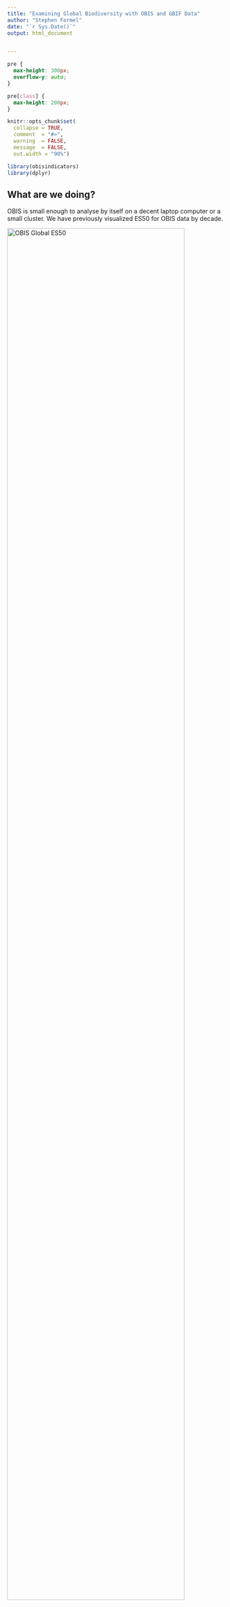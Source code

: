 ```yaml
---
title: "Examining Global Biodiversity with OBIS and GBIF Data"
author: "Stephen Formel"
date: "`r Sys.Date()`"
output: html_document


---
```


```css
pre {
  max-height: 300px;
  overflow-y: auto;
}

pre[class] {
  max-height: 200px;
}
```

```r
knitr::opts_chunk$set(
  collapse = TRUE,
  comment  = "#>",
  warning  = FALSE, 
  message  = FALSE,
  out.width = "90%")
```

```r
library(obisindicators)
library(dplyr)
```

## What are we doing? 

OBIS is small enough to analyse by itself on a decent laptop computer or a small cluster. We have previously visualized ES50 for OBIS data by decade.

<img src="../static/img/decadal_animation.gif" alt="OBIS Global ES50" width="90%"/>

But adding GBIF has an order of magnitude more records than OBIS, so combining the two takes it to another level.  Options for tackling this volume of data include increasing the memory in your cluster or splitting up the analysis into more manageable chunks.  Here we demonstrate the latter.

## Summarizing Exploratory Analysis

I had to make the analysis work on one of three resources:

1. My government laptop:
   - Has 12th Gen Intel(R) Core(TM) i7-1265U   1.80 GHz with 32 GB of RAM
   
2. The USGS HPC Denali
   - A single node has Two 20-core 2.4 Ghz Intel Xeon Gold 6148 processors (Skylake) with 192 GB RAM (4.8 GB/core)
   
3. An AWS cloud instance with 8 cpu and 32 GB of RAM

### arrow, dask and spark are not enough

The data are ~ 185 GB, representing 2.4 billion records and XX columns.  The parquet file format helps, but generally chokes when trying to calculate the diversity metrics because:

1. The biodiversity indices are not simple summary statistics, like mean.
1. The data needs to be grouped by h3 cells. At high resolutions, this means there are millions of cells, and the parquet file is not partitioned by h3 cell.  This means you either need a large amount of memory to hold the entire dataset while you compute the indices, or you need to repartition the data after indexing by cell, so that the indices can be calculated in subsets of cells.

As the [dask documentation](https://docs.dask.org/en/stable/best-practices.html) points out, sometimes you need to chunk up your data. I tried using `dask` and `spark` in addition to R `arrow` but stopped putting effort into those methods because I was less comfortable with python and java then R and it became apparent that no matter what I would have to process the data in chunks to compute the global data set on the resources I had access to. The R package `sparklyr` required installation of a Spark environment, something I couldn't do without IT intervention, so I didn't pursue it. Similarly, while it was easy to spin up a dask cluster on AWS, I couldn't easily do that on our HPC, so I didn't put effort into pursuing it. But going forward, both options could probably accomplish the same thing as this R work flow.

### binned values are easier to interpret than continuous

We created maps with both continuous color schemes and with binned color schemes.  We found that in the former it was difficult to differentiate the middle values.  Our conclusion was that precise values were not as useful as being able to quickly understand where biodiversity was extremely low, high, and what the approximate "normal" was for various regions.

|Continuous Color | Discrete Color |
|----|----|
|<img src="../sformel_notebooks/static/img/ES50_CONUS_2010_res_5.png" alt="Continuous color scale - ES50_CONUS_2010_res_5" width="95%"/>|<img src="../sformel_notebooks/static/img/ES50_CONUS_2010_res_5_discrete.png" alt="Discrete color scale - ES50_CONUS_2010_res_5" width="95%"/>|


### Hurlbert Index (ESi) vs Traditional Biodiversity metrics

See [my explanation of ESi](./ES50_explained.Rmd) for background on the metric.

We examined the relationship between ESi, Richness, Shannon Diversity, and Hill Number of 1.  Ultimately, it was clear that there was a strong correlation between Shannon Diversity and ESi for this set of data. In the image below, the panels represent different h3 resolutions.  There didn't seem to be a strong influence of resolution on the relationship, or either metric. 

<img src="../sformel_notebooks/static/img/ESvShannon.png" alt="Correlation between ESi and Shannon at different resolutions" width="50%"/>

This is probably because:

1. We aren't yet accounting for abundance beyond each occurrence record (e.g. individualCount or organismQuantity)
1. There are some strong sampling biases in the GBIF and OBIS data.  This is explained a bit in [John Waller's blog post](https://data-blog.gbif.org/post/exploring-es50-for-gbif/#es50-fail-cases).

However, I think it's arguable that the output of ESi is more intuitive to humans than Shannon Diversity while avoiding the extreme effects of sampling bias that are associated with richness.

### ES50 vs ES100

We weren't sure what the best sampling depth was for ESi for these global datasets.  We wanted to achieve something that could resolve real differences in diversity, while discarding as few cells as possible for lack of data.  Some past studies had looked at ES50 and ES100, so we did the same. We found that ES100 worked really well for areas like the United States where there is an abundance data.  ES50 didn't provide as much nuance, but was able to provide values for more cells.

After quality filtering (we still haven't addressed "issue" flags), we had data in 533564 of 2016842 cells, or about 1/4 of the cells on the globe.  Of these, we could calculate a non-NA value for about 30% of them when using ES50 (so about 8% of the total cells on the globe) vs 23% with ES100 (about 6% of the total cells on the globe).  

### Using the h3 grid: pros and cons

We struggled with consistently implementing the dggridR system.  We had too many collaborators struggle with installation to make it seem like a good system with regard to reproduciblity. The [h3 system](https://www.uber.com/blog/h3/) is a nice grid solution for a variety of reasons, and we were intrigued by the nesting properties, which have proven to be useful for exploring this data and our analysis directions.

However, hexagons are more computationally costly than rectangles and represent a hurdle in generating an sharing the data. Furthermore, the hexagons in the h3 system vary in area relative to the icosahedron vertices, so they are not as statistically rigorous as the dggridr system.

#### resolution with regard to ESi

If we use a coarser resolution, than we can reduce the number of NA values with ESi.  This is very pleasing to look at, but paints some polities in too broad of strokes in addition to giving the illusion that our data covers the earth much more completely that is true. For example, at a resolution of 3, 20% of the [countries in the world](https://en.wikipedia.org/wiki/List_of_countries_and_dependencies_by_area) are represented by ~ 1 hexagon, or less. We chose to work with a h3 resolution of 5. This resolution means each hexagon is ~ 253 km^2, [on average](https://h3geo.org/docs/core-library/restable/#average-area-in-km2). We chose this after examining some sample data at resolutions 2 - 7.  We felt a resolution of 5 balanced our desire to show hi-resolution diversity metrics without discarding too much data that was too sparse to meet the requirments of the Hurlbert (AKA ES) index). For perspective, at this resolution, the Great Barrier Reef contains about 1375 hexagons and the island country of Barbados would be covered by about 2 hexagons.    

### Strategy for analysis

We're going to visualize our biodiversity values as h3 hexagons and by decade, since these are two useful units for aggregating the data into a meaningful amount of time and space.  So our strategy will be to:

1. Remove data that isn't needed.
1. Index each occurrence record to an h3 cell.
1. Divide the earth into four quadrants and index the h3 cell centroids to those quadrants.
1. Write new parquet files, re-partitioned by year and quadrant. These parquet files are our new starting point.
1. Next we will:
   1. read in the parquet files
   1. join the OBIS and GBIF data
   1. calculate the diversity indices for each cell by decade
   1. join with the h3 grid and visualize.

### Download OBIS and GBIF snapshots as parquet files

It is much faster to work with these large parquet files locally than calling an S3 bucket via `arrow` or another package.  Every month, GBIF publishes a snapshot of their database via [AWS](https://registry.opendata.aws/gbif/).  The OBIS snapshot is published every **XXXX** and can be found at https://obis.org/data/access/#

Download these parquet files to your local machine as the raw data for this analysis.

### Remove data that isn't needed.

In addition to removing undeeded columns, we'll only work with the most recent decade of data for this vignette.  A few caveats about the code:

1. We're doing some filtering based on recommendations from other GBIF/OBIS users (linked below). That being said, I haven't yet dealt with the "issues" column, as recommended, because the array format was difficult to deal with before the "collect" function.  Eventually, issues will be filtered out too.

   1. [Data Use Club](https://www.gbif.org/event/2CAcHI4oxVK5ZgMnFszNUD/data-use-club-practical-sessions-data-quality)
   1. [Mark Costello Blog Post](https://www.oceansofbiodiversity.auckland.ac.nz/2018/09/29/tips-when-selecting-biodiversity-data-from-gbif-and-obis/)
1. As fantastic as the R `arrow` package is, it doesn't have the full dplyr function implemented yet. For example `%in%` and `!=` aren't implemented yet in filter arrow. So you'll see a few places where the code is more verbose than it typically needs to be for filtering the data.

#### Process OBIS first

```r

library(dplyr)
library(arrow)

setwd("/caldera/projects/css/sas/bio/spec_obs/global_biodiversity_map/")

#generate h3 indices by hemisphere
source("src/R/HPC/h3_index_by_hemisphere.R")

#Reduce parquet to columns that are needed for analysis
df <- open_dataset(sources = "data/raw/obis/snapshot/obis_20221006.parquet")

#select columns
desired_cols <- c("id",
                  "decimalLongitude",
                  "decimalLatitude",
                  "eventDate",
                  "date_year",
                  "countryCode",
                  "basisOfRecord",
                  "occurrenceStatus",
                  "flags",
                  "dropped",
                  "kingdom",
                  "class",
                  "species")

occ <- df %>% 
  select(all_of(desired_cols)) %>% 
  filter(date_year >= 2010) %>%
  filter(date_year <= 2019) %>%
  filter(occurrenceStatus == "Present" | occurrenceStatus == "present") %>% 
  filter(basisOfRecord == "Observation" |
           basisOfRecord == "MachineObservation" |
           basisOfRecord == "HumanObservation" |
           basisOfRecord == "MaterialSample" |
           basisOfRecord == "PreservedSpecimen" |
           basisOfRecord == "Occurrence") %>%
  filter(!is.na(species)) %>%
  filter(!is.na(decimalLatitude)) %>%
  select(-basisOfRecord,
         -occurrenceStatus,
         -countryCode) %>%
  collect()


#rename some columns to Match GBIF/Darwin Core convention
occ <- occ %>% 
  rename(obisid = id,
         decimallongitude = decimalLongitude,
         decimallatitude = decimalLatitude,
         year = date_year,
         eventdate = eventDate)
```

Now we need to make the h3 and qudrant indices so we can apply them to our occurrence records.

```r

#Index h3 cells to earth quadrants.  h3 can't polyfill beyond 180 degree arcs, which makes it a little verbose.

CRS <- sf::st_crs(4326)

NW1 <- sf::st_sf(geom = sf::st_as_sfc(sf::st_bbox(c(
  xmin = 0,
  xmax = -90,
  ymin = 0,
  ymax = 90
), crs = CRS)))

NW2 <- sf::st_sf(geom = sf::st_as_sfc(sf::st_bbox(
  c(
    xmin = -90,
    xmax = -180,
    ymin = 0,
    ymax = 90
  ), crs = CRS
)))

NE1 <- sf::st_sf(geom = sf::st_as_sfc(sf::st_bbox(c(
  xmin = 0,
  xmax = 90,
  ymin = 0,
  ymax = 90
), crs = CRS)))

NE2 <- sf::st_sf(geom = sf::st_as_sfc(sf::st_bbox(
  c(
    xmin = 90,
    xmax = 180,
    ymin = 0,
    ymax = 90
  ), crs = CRS
)))

SW1 <- sf::st_sf(geom = sf::st_as_sfc(sf::st_bbox(
  c(
    xmin = 0,
    xmax = -90,
    ymin = 0,
    ymax = -90
  ), crs = CRS
)))

SW2 <- sf::st_sf(geom = sf::st_as_sfc(sf::st_bbox(
  c(
    xmin = -90,
    xmax = -180,
    ymin = 0,
    ymax = -90
  ), crs = CRS
)))

SE1 <- sf::st_sf(geom = sf::st_as_sfc(sf::st_bbox(c(
  xmin = 0,
  xmax = 90,
  ymin = 0,
  ymax = -90
), crs = CRS)))

SE2 <- sf::st_sf(geom = sf::st_as_sfc(sf::st_bbox(
  c(
    xmin = 90,
    xmax = 180,
    ymin = 0,
    ymax = -90
  ), crs = CRS
)))

NW_hex_ids <- c(h3::polyfill(NW1, res = 5),
                h3::polyfill(NW2, res = 5))

NE_hex_ids <- c(h3::polyfill(NE1, res = 5),
                h3::polyfill(NE2, res = 5))

SW_hex_ids <- c(h3::polyfill(SW1, res = 5),
                h3::polyfill(SW2, res = 5))

SE_hex_ids <- c(h3::polyfill(SE1, res = 5),
                h3::polyfill(SE2, res = 5))


#Add h3 cell index and quadrant to occurrence record
occ$cell <- occ %>% 
  select(decimallatitude,
         decimallongitude) %>%
  h3::geo_to_h3(latlng = .,
                res = 5)

occ$hemisphere <- case_when(occ$cell %in% NW_hex_ids ~ "NW",
                            occ$cell %in% NE_hex_ids ~ "NE",
                            occ$cell %in% SW_hex_ids ~ "SW",
                            occ$cell %in% SE_hex_ids ~ "SE")

```

Write the object to parquet files, optimizing future analysis by partitioning by year and quadrant. 

```r
#write parquet files
write_dataset(dataset = occ,
              format = "parquet",
              path = "data/processed/OBIS_2010s/", 
              partitioning = c("year","hemisphere"), 
              existing_data_behavior = "overwrite")
```

#### Process GBIF

This is very similar to the OBIS cleaning above.  Mostly there are only differences in the capitalization of column names (why?)  Since we have already created quadrant indices, we don't need to do that again. One big difference is that the GBIF data is big enough that the resources we had on hand weren't sufficient to process 2010 - 2019 in one go.  So instead we loop through each partition. This took about 1-3 seconds for each of the partitions, so about 50 minutes total.

```r

library(dplyr)
library(arrow)

setwd("/caldera/projects/css/sas/bio/spec_obs/global_biodiversity_map/")

#list all partitions
partitions <- list.files(path = "data/raw/gbif/snapshot/2023-01-01/occurrence.parquet/", full.names = TRUE)

lapply(partitions, function(x) {
  print(x) #acts as a makeshift-progress bar
  
  occ <- arrow::open_dataset(sources = x)
  
  occ <- occ %>%
    select(
      gbifid,
      basisofrecord,
      occurrencestatus,
      countrycode,
      year,
      decimallongitude,
      decimallatitude,
      species,
      kingdom,
      class,
      eventdate
    ) %>%
    filter(year >= 2010) %>%
    filter(year <= 2019) %>%
    filter(occurrencestatus == "PRESENT") %>%
    filter(
      basisofrecord == "OBSERVATION" |
        basisofrecord == "MACHINE_OBSERVATION" |
        basisofrecord == "HUMAN_OBSERVATION" |
        basisofrecord == "MATERIAL_SAMPLE" |
        basisofrecord == "PRESERVED_SPECIMEN" |
        basisofrecord == "OCCURRENCE"
    ) %>%
    filter(!is.na(species)) %>%
    filter(!is.na(decimallatitude)) %>%
    select(-basisofrecord, -occurrencestatus, -countrycode) %>%
    collect()
  
  #Add h3 index, hemisphere and rewrite as parquet
  
  occ$cell <- occ %>%
    select(decimallatitude,
           decimallongitude) %>%
    h3::geo_to_h3(latlng = .,
                  res = 5)
  
  occ$hemisphere <- case_when(
    occ$cell %in% NW_hex_ids ~ "NW",
    occ$cell %in% NE_hex_ids ~ "NE",
    occ$cell %in% SW_hex_ids ~ "SW",
    occ$cell %in% SE_hex_ids ~ "SE"
  )
  
  
  #write to parquet
  partition_name <- basename(x)
  
  write_dataset(
    dataset = occ,
    path = paste0("data/processed/GBIF_2010s/",
                  partition_name),
    partitioning = c("year", "hemisphere"), 
    existing_data_behavior = "overwrite"
  )
  
  tictoc::toc()
  
})

```

### Calculate Diversity Indices and Join with h3 Grid

We will use a modified version of the `obisindicators` function, `obis_calc_indicators`, to calculate several indices at the same time.  Run `?obisindicators::calc_indicators` to learn more about the input and output structure.

I found that the function currently in the `obisindicators` package is a little slow. I think this is because it depends on a lot of `tidyverse` functions.  While more readable, it can be sped up by several orders of magnitude if it is rewritten in data.table like so:

```r

#obisindicators::calc_indicators() rewritten in data.table for speed
obis_calc_indicators_improved_dt <- function (df, esn = 50)
{
  stopifnot(is.data.frame(df))
  stopifnot(is.numeric(esn))
  stopifnot(all(c("cell", "species", "records") %in% names(df)))
  dt <- data.table::as.data.table(df)
  
  dt <- dt[, .(ni = sum(records)),
           by = .(cell, species)]
  
  dt[, `:=`(n = sum(ni)),
     by = cell]
  
  dt[, `:=`(
    hi = -(ni / n * log(ni / n)),
    si = (ni / n) ^ 2,
    qi = ni / n,
    esi = ifelse(
      n - ni >= esn,
      1 - exp(
        gsl::lngamma(n - ni + 1) + gsl::lngamma(n - esn + 1) - gsl::lngamma(n - ni - esn + 1) - gsl::lngamma(n + 1)
      ),
      ifelse(n >= esn,
             1,
             NA)
    )
  ),
  by = cell]
  
  dt <- dt[, .(
    n = sum(ni),
    sp = .N,
    shannon = sum(hi),
    simpson = sum(si),
    maxp = max(qi),
    es = sum(esi)
  ), by = .(cell)]
  dt[, `:=`(
    hill_1 = exp(shannon),
    hill_2 = 1 / simpson,
    hill_inf = 1 / maxp
  ),
  by = cell]
  
  return(dt)
  
}

```

#### Calculate the indices, looping through quadrants for the entire decade.

This took about 15-20 minutes for me.

```r

setwd("/caldera/projects/css/sas/bio/spec_obs/global_biodiversity_map/")

library(arrow)
library(dplyr)
library(sf)
library(ggplot2)

#set ES sampling depth
es_depth <- 100

#load data

obis <- open_dataset(sources = "data/processed/OBIS_2010s/")
gbif <- open_dataset(sources = "data/processed/GBIF_2010s/")

hemispheres <- c("NE", "NW", "SE", "SW") #need to investigate what to do with NA values from hemisphere

bio_idx <- lapply(hemispheres, function(x) {
  
  print(x) #makeshift progress bar
  
  obis_comp <- obis %>%
    select(#year, not needed save memory
      species,
      cell,
      hemisphere,
      kingdom) %>%
    filter(hemisphere == x) %>%
    select(-hemisphere) %>%
    filter(kingdom == kings) %>%
    collect()
  
  gbif_comp <- gbif %>%
    select(#year, not needed, save memory
      species,
      cell,
      hemisphere,
      kingdom) %>%
    filter(hemisphere == x) %>%
    select(-hemisphere) %>%
    filter(kingdom == kings) %>%
    collect()
  
  done <- list(obis_comp, gbif_comp)
  done <- data.table::rbindlist(done)
  
  done <- done[,
               .N,
               by = .(cell,
                      #year,
                      species)]
  
  done <- done %>%  rename(records = N) #accommodate obisindicators function
  
  #Calculate diversity indices
  
  bio_idx <-
    done %>% obis_calc_indicators_improved_dt(esn = es_depth) %>%
    select(cell, es) #save memory
  
  return(bio_idx)
  
}) %>%
  data.table::rbindlist()
```

### Make h3 Grid

The global h3 grid has to be generated for the resolution you did the indexing at, in our case resolution == 5.  You can read more about this [here](https://h3geo.org/docs/core-library/restable/). This resolution means each hexagon is ~ 253 km^2, on average. We chose this after examining some sample data at resolutions 2 - 7.  We felt a resolution of 5 balanced our desire to show hi-resolution diversity metrics without discarding too much data that was too sparse to meet the requirments of the Hurlbert (AKA ES) index). For perspective, at this resolution, the Great Barrier Reef contains about 1375 hexagons and the island of Barbados would be covered by about 2 hexagons.  

One important thing to keep in mind is that you only need to generate this grid once. Then you can stash it as an `rds` object for any subsequent runs.  Each increase in resolution corresponds to about an order of magnitude increase in the number of cells.  I noticed a real slowdown above 5. Using `future` and `furrr` to parallelize it helped some.

```r

make_h3_grids_parallel <- function (hex_res = 2){
  CRS <- sf::st_crs(4326)
  east <- sf::st_sf(geom = sf::st_as_sfc(sf::st_bbox(
    c(
      xmin = 0,
      xmax = 180,
      ymin = -90,
      ymax = 90
    ), crs = CRS
  )))
  west <- sf::st_sf(geom = sf::st_as_sfc(sf::st_bbox(
    c(
      xmin = -180,
      xmax = 0,
      ymin = -90,
      ymax = 90
    ), crs = CRS
  )))
  hex_ids <-
    c(h3::polyfill(east, res = hex_res),
      h3::polyfill(west,
                   res = hex_res))
  dl_offset <- 60
  
  future::plan(strategy = "multisession",
               workers = future::availableCores() * 0.75)
  
  #make sliding chunk size with res
  chunk <- dplyr::case_when(hex_res == 4 ~ 2e4,
                            hex_res == 5 ~ 5e4,
                            hex_res == 6 ~ 1e5,
                            TRUE ~ 1e4)
  n <- length(hex_ids)
  r  <- rep(1:ceiling(n / chunk), each = chunk)[1:n]
  hex_ids <- split(hex_ids, r)
  
  hex_sf <-
    furrr::future_map_dfr(hex_ids, function(x) {
      h3::h3_to_geo_boundary_sf(unlist(x))
    },
    .options = furrr::furrr_options(seed = NULL)) %>%
    sf::st_as_sf(data.table::rbindlist(.)) %>%
    sf::st_wrap_dateline(c(
      "WRAPDATELINE=YES",
      glue::glue("DATELINEOFFSET={dl_offset}")
    )) %>%
    dplyr::rename(hex_ids = h3_index)
  
  future::plan(strategy = "sequential")
  
  return(hex_sf)
}

h3_grids <- make_h3_grids_parallel(hex_res = 5)

```

### Join the biodiveristy indices with the h3 grid.

```r

#join grid and indicators----
grid <- inner_join(h3_grids,
                   bio_idx,
                   by = c("hex_ids" = "cell"))

```

## Visualize the results. 

I used a custom function base off [something Matt Biddle wrote](https://github.com/MathewBiddle/globe/blob/main/use_parquet_file_for_globe.Rmd), and modified it with some elements from some of [John Waller's plots](https://github.com/jhnwllr/es50) so I could play with a few key parameters.

```r

gmap_discrete <- function(grid,
                          column = "shannon",
                          label = "Shannon index",
                          trans = "identity",
                          crs = "+proj=robin +lon_0=0 +x_0=0 +y_0=0 +ellps=WGS84 +datum=WGS84 +units=m +no_defs",
                          limits = c(0, 8)) {
  bb_roi <-
    'POLYGON ((-180 -90, 180 -90, 180 90, -180 90, -180 -90))'
  
  sfc <-
    st_as_sfc(bb_roi, crs = '+proj=longlat +datum=WGS84 +no_defs +ellps=WGS84 +towgs84=0,0,0')
  bb <- sf::st_bbox(st_transform(sfc, crs))
  
  breaks = seq(0, max(limits), max(limits) / 5)
  
  grid[[column]] <- cut(grid[[column]], breaks = breaks)
  
  ggplot() +
    
    geom_sf(
      data = grid,
      aes_string(fill = column, geometry = "geometry"),
      show.legend = TRUE,
      lwd = 0.01
    ) +
    scale_fill_brewer(palette = "Spectral",
                      direction = -1,
                      na.value = 'skyblue1') +
    
    geom_sf(
      data = world,
      fill = NA,
      color = "grey",
      lwd = 0.1
    ) +
    
    coord_sf(crs  = crs,
             xlim = bb[c("xmin", "xmax")],
             ylim = bb[c("ymin", "ymax")]) +
    
    theme(
      panel.background = element_rect(
        fill = "white",
        colour = "gray95",
        size = 0,
        linetype = "blank"
      ),
      axis.ticks = element_blank(),
      plot.margin = margin(0, 0, 0, 0, "cm")
    )
}

```

Make the map. Generating and/or saving the map takes about 2-3 minutes because I'm making it hi-res.

```r
# map defaults
RES <- 5 # defined at https://h3geo.org/docs/core-library/restable/
column <- "es"
label <- paste0("ES", es_depth) #legend label
trans <- "identity"
crs <-
  "+proj=robin +lat_ts=0 +lat_0=0 +lon_0=0 +x_0=0 +y_0=0 +datum=WGS84 +units=m +no_defs +type=crs"
limits <- c(0, 100) #legend limits

#states
USA_shape <- rnaturalearth::ne_states(returnclass = "sf", country = "United States of America")
world <- rnaturalearth::ne_countries(scale = "small",
                              returnclass = "sf")

map <- gmap_discrete(
  grid,
  column,
  label = label,
  trans = trans,
  crs = crs,
  limits = limits
)

# ggsave(filename = paste0("output/tests/HPC/", label, "_global_2010s_res5_OBIS+GBIF_", kings, "_", Sys.Date(), ".png"),
#         plot = map,
#         width = 16000,
#         height = 8000,
#         units = "px",
#         scale = 1,
#         limitsize = FALSE)

```

<img src="./static/img/ES100_global_2010s_res5_OBIS+GBIF_All_Kingdoms_2023-01-13.png" alt="Global ES100 using GBIF + OBIS for the 2010s" width="90%"/>


